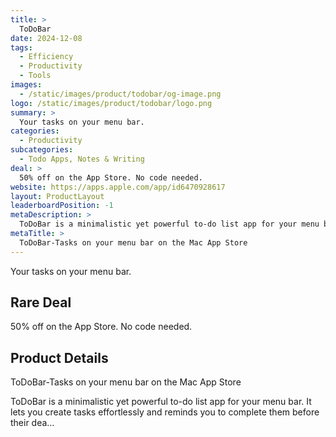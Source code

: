 ```yaml
---
title: >
  ToDoBar
date: 2024-12-08
tags:
  - Efficiency
  - Productivity
  - Tools
images:
  - /static/images/product/todobar/og-image.png
logo: /static/images/product/todobar/logo.png
summary: >
  Your tasks on your menu bar.
categories:
  - Productivity
subcategories:
  - Todo Apps, Notes & Writing
deal: >
  50% off on the App Store. No code needed.
website: https://apps.apple.com/app/id6470928617
layout: ProductLayout
leaderboardPosition: -1
metaDescription: >
  ToDoBar is a minimalistic yet powerful to-do list app for your menu bar. It lets you create tasks effortlessly and reminds you to complete them before their dea…
metaTitle: >
  ‎ToDoBar-Tasks on your menu bar on the Mac App Store
---
```

Your tasks on your menu bar.

## Rare Deal

50% off on the App Store. No code needed.

## Product Details

‎ToDoBar-Tasks on your menu bar on the Mac App Store

ToDoBar is a minimalistic yet powerful to-do list app for your menu bar. It lets you create tasks effortlessly and reminds you to complete them before their dea…
